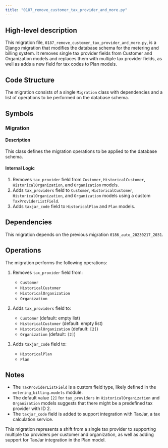 ```yaml
---
title: "0187_remove_customer_tax_provider_and_more.py"
---
```


## High-level description
This migration file, `0187_remove_customer_tax_provider_and_more.py`, is a Django migration that modifies the database schema for the metering and billing system. It removes single tax provider fields from Customer and Organization models and replaces them with multiple tax provider fields, as well as adds a new field for tax codes to Plan models.

## Code Structure
The migration consists of a single `Migration` class with dependencies and a list of operations to be performed on the database schema.

## Symbols

### Migration
#### Description
This class defines the migration operations to be applied to the database schema.

#### Internal Logic
1. Removes `tax_provider` field from `Customer`, `HistoricalCustomer`, `HistoricalOrganization`, and `Organization` models.
2. Adds `tax_providers` field to `Customer`, `HistoricalCustomer`, `HistoricalOrganization`, and `Organization` models using a custom `TaxProviderListField`.
3. Adds `taxjar_code` field to `HistoricalPlan` and `Plan` models.

## Dependencies
This migration depends on the previous migration `0186_auto_20230217_2031`.

## Operations
The migration performs the following operations:

1. Removes `tax_provider` field from:
   - `Customer`
   - `HistoricalCustomer`
   - `HistoricalOrganization`
   - `Organization`

2. Adds `tax_providers` field to:
   - `Customer` (default: empty list)
   - `HistoricalCustomer` (default: empty list)
   - `HistoricalOrganization` (default: `[2]`)
   - `Organization` (default: `[2]`)

3. Adds `taxjar_code` field to:
   - `HistoricalPlan`
   - `Plan`

## Notes
- The `TaxProviderListField` is a custom field type, likely defined in the `metering_billing.models` module.
- The default value `[2]` for `tax_providers` in `HistoricalOrganization` and `Organization` models suggests that there might be a predefined tax provider with ID 2.
- The `taxjar_code` field is added to support integration with TaxJar, a tax calculation service.

This migration represents a shift from a single tax provider to supporting multiple tax providers per customer and organization, as well as adding support for TaxJar integration in the Plan model.